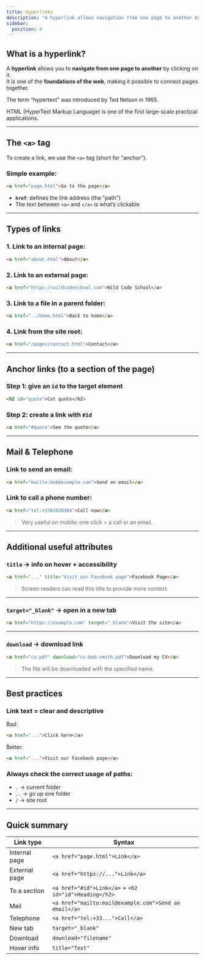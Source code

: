 ```yaml
---
title: Hyperlinks
description: "A hyperlink allows navigation from one page to another by clicking on it."
sidebar:
  position: 4
---
```


## What is a hyperlink?

A **hyperlink** allows you to **navigate from one page to another** by clicking on it.  
It is one of the **foundations of the web**, making it possible to connect pages together.

The term “hypertext” was introduced by Ted Nelson in 1965.

HTML (HyperText Markup Language) is one of the first large-scale practical applications.

---

## The `<a>` tag

To create a link, we use the `<a>` tag (short for “anchor”).

### Simple example:

```html
<a href="page.html">Go to the page</a>
```

- **`href`**: defines the link address (the "path")  
- The text between `<a>` and `</a>` is what’s clickable

---

## Types of links

### 1. Link to an **internal** page:

```html
<a href="about.html">About</a>
```

### 2. Link to an **external** page:

```html
<a href="https://wildcodeschool.com">Wild Code School</a>
```

### 3. Link to a file in a **parent folder**:

```html
<a href="../home.html">Back to home</a>
```

### 4. Link from the **site root**:

```html
<a href="/pages/contact.html">Contact</a>
```

---

## Anchor links (to a section of the page)

### Step 1: give an `id` to the target element

```html
<h2 id="quote">Cat quote</h2>
```

### Step 2: create a link with `#id`

```html
<a href="#quote">See the quote</a>
```

---

## Mail & Telephone

### Link to send an **email**:

```html
<a href="mailto:bob@example.com">Send an email</a>
```

### Link to call a **phone number**:

```html
<a href="tel:+3361020304">Call now</a>
```

> Very useful on mobile: one click = a call or an email.

---

## Additional useful attributes

### `title` → info on hover + accessibility

```html
<a href="..." title="Visit our Facebook page">Facebook Page</a>
```

> Screen readers can read this title to provide more context.

---

### `target="_blank"` → open in a **new tab**

```html
<a href="https://example.com" target="_blank">Visit the site</a>
```

---

### `download` → **download** link

```html
<a href="cv.pdf" download="cv-bob-smith.pdf">Download my CV</a>
```

> The file will be downloaded with the specified name.

---

## Best practices

### Link text = clear and descriptive

Bad:

```html
<a href="...">Click here</a>
```

Better:

```html
<a href="...">Visit our Facebook page</a>
```

### Always check the correct usage of paths:

- `.` → current folder  
- `..` → go up one folder  
- `/` → site root  

---

## Quick summary

| Link type       | Syntax                                                   |
| --------------- | -------------------------------------------------------- |
| Internal page   | `<a href="page.html">Link</a>`                           |
| External page   | `<a href="https://...">Link</a>`                         |
| To a section    | `<a href="#id">Link</a>` + `<h2 id="id">Heading</h2>`    |
| Mail            | `<a href="mailto:mail@example.com">Send an email</a>`   |
| Telephone       | `<a href="tel:+33...">Call</a>`                          |
| New tab         | `target="_blank"`                                        |
| Download        | `download="filename"`                                    |
| Hover info      | `title="Text"`                                           |
